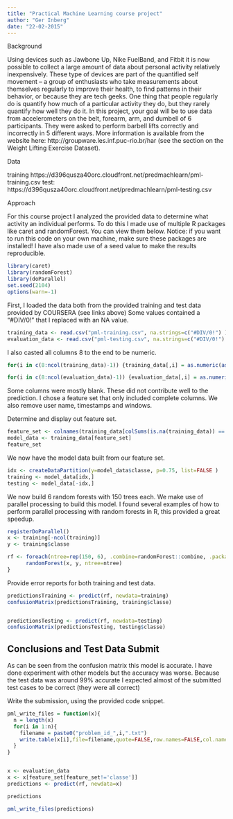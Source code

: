 ```yaml
---
title: "Practical Machine Learning course project"
author: "Ger Inberg"
date: "22-02-2015"
---
```


Background

Using devices such as Jawbone Up, Nike FuelBand, and Fitbit it is now possible to collect a large amount of data about personal activity relatively inexpensively. These type of devices are part of the quantified self movement – a group of enthusiasts who take measurements about themselves regularly to improve their health, to find patterns in their behavior, or because they are tech geeks. One thing that people regularly do is quantify how much of a particular activity they do, but they rarely quantify how well they do it. In this project, your goal will be to use data from accelerometers on the belt, forearm, arm, and dumbell of 6 participants. They were asked to perform barbell lifts correctly and incorrectly in 5 different ways. More information is available from the website here: http://groupware.les.inf.puc-rio.br/har (see the section on the Weight Lifting Exercise Dataset). 

Data 

training https://d396qusza40orc.cloudfront.net/predmachlearn/pml-training.csv
test: https://d396qusza40orc.cloudfront.net/predmachlearn/pml-testing.csv

Approach

For this course project I analyzed the provided data to determine what activity an individual performs.
To do this I made use of multiple R packages like caret and randomForest. You can view them below. Notice: if you want to run this code on your own machine, make sure these packages are installed! 
I have also made use of a seed value to make the results reproducible.


```r
library(caret)
library(randomForest)
library(doParallel)
set.seed(2104)
options(warn=-1)
```

First, I loaded the data both from the provided training and test data provided by COURSERA (see links above)
Some values contained a "#DIV/0!" that I replaced with an NA value.

```r
training_data <- read.csv("pml-training.csv", na.strings=c("#DIV/0!") )
evaluation_data <- read.csv("pml-testing.csv", na.strings=c("#DIV/0!") )
```

I also casted all columns 8 to the end to be numeric.

```r
for(i in c(8:ncol(training_data)-1)) {training_data[,i] = as.numeric(as.character(training_data[,i]))}

for(i in c(8:ncol(evaluation_data)-1)) {evaluation_data[,i] = as.numeric(as.character(evaluation_data[,i]))}
```

Some columns were mostly blank.  These did not contribute well to the prediction.  I chose a feature
set that only included complete columns.  We also remove user name, timestamps and windows.  

Determine and display out feature set.

```r
feature_set <- colnames(training_data[colSums(is.na(training_data)) == 0])[-(1:7)]
model_data <- training_data[feature_set]
feature_set
```

We now have the model data built from our feature set.

```r
idx <- createDataPartition(y=model_data$classe, p=0.75, list=FALSE )
training <- model_data[idx,]
testing <- model_data[-idx,]
```

We now build 6 random forests with 150 trees each. We make use of parallel processing to build this
model. I found several examples of how to perform parallel processing with random forests in R, this
provided a great speedup.

```r
registerDoParallel()
x <- training[-ncol(training)]
y <- training$classe

rf <- foreach(ntree=rep(150, 6), .combine=randomForest::combine, .packages='randomForest') %dopar% {
      randomForest(x, y, ntree=ntree) 
}
```

Provide error reports for both training and test data.
```r
predictionsTraining <- predict(rf, newdata=training)
confusionMatrix(predictionsTraining, training$classe)


predictionsTesting <- predict(rf, newdata=testing)
confusionMatrix(predictionsTesting, testing$classe)
```

Conclusions and Test Data Submit
--------------------------------

As can be seen from the confusion matrix this model is accurate. I have done experiment with other models but the accuracy was worse. Because the test data was around 99% accurate I expected almost of the submitted test cases to be correct (they 
were all correct)

Write the submission, using the provided code snippet.

```r
pml_write_files = function(x){
  n = length(x)
  for(i in 1:n){
    filename = paste0("problem_id_",i,".txt")
    write.table(x[i],file=filename,quote=FALSE,row.names=FALSE,col.names=FALSE)
  }
}


x <- evaluation_data
x <- x[feature_set[feature_set!='classe']]
predictions <- predict(rf, newdata=x)

predictions

pml_write_files(predictions)
```
